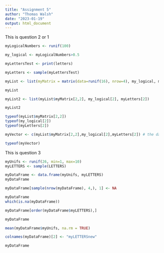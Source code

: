 ```yaml
---
title: "Assignment 5"
author: "Thomas Walsh"
date: "2023-01-19"
output: html_document
---
```


This is question 2 or 1

```r

myLogicalNumbers <- runif(100)

my_logical <- myLogicalNumbers>0.5

myLettersTest <- print(letters)

myLetters <- sample(myLettersTest)

myList <- list(myMatrix = matrix(data=runif(16), nrow=4), my_logical, myLetters)

myList

myList2 <- list(myList$myMatrix[2,2], my_logical[2], myLetters[2])

myList2

typeof(myList$myMatrix[2,2])
typeof(my_logical[2])
typeof(myLetters[2])

myVector <- c(myList$myMatrix[2,2],my_logical[2],myLetters[2]) # the data type of this vector will be character because R will coerce all the data into character because myLetters is character data

typeof(myVector)


```

This is question 3
```r
myUnifs <- runif(26, min=1, max=10)
myLETTERS <- sample(LETTERS)

myDataFrame <- data.frame(myUnifs, myLETTERS)
myDataFrame

myDataFrame[sample(nrow(myDataFrame), 4,), 1] <- NA

myDataFrame
which(is.na(myDataFrame))

myDataFrame[order(myDataFrame$myLETTERS),]

myDataFrame

mean(myDataFrame$myUnifs, na.rm = TRUE)

colnames(myDataFrame)[2] <- "myLETTERSnew"

myDataFrame
```

